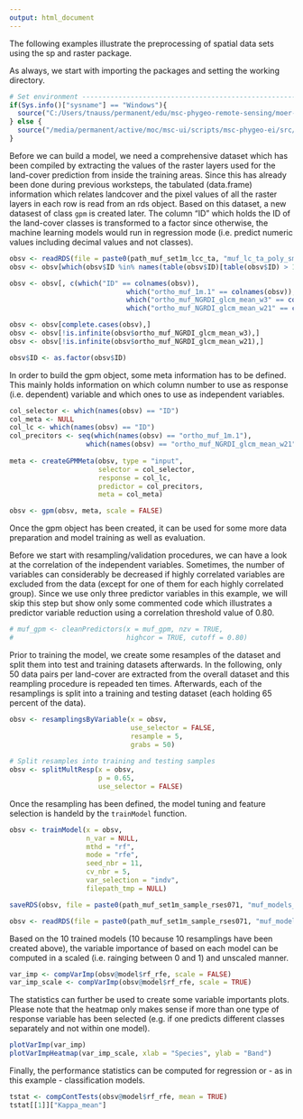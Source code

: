 ```yaml
---
output: html_document
---
```



The following examples illustrate the preprocessing of spatial data sets using
the sp and raster package.

As always, we start with importing the packages and setting the working
directory.
```r
# Set environment --------------------------------------------------------------
if(Sys.info()["sysname"] == "Windows"){
  source("C:/Users/tnauss/permanent/edu/msc-phygeo-remote-sensing/moer-msc-phygeo-remote-sensing/src/functions/set_environment.R")
} else {
  source("/media/permanent/active/moc/msc-ui/scripts/msc-phygeo-ei/src/functions/set_environment.R")
}
```

Before we can build a model, we need a comprehensive dataset which has been compiled by extracting the values of the raster layers used for the land-cover prediction from inside the training areas. Since this has already been done during previous worksteps, the tabulated (data.frame) information which relates landcover and the pixel values of all the raster layers in each row is read from an rds object. Based on this dataset, a new datasest of class ``gpm`` is created later. The column "ID" which holds the ID of the land-cover classes is transformed to a factor since otherwise, the machine learning models would run in regression mode (i.e. predict numeric values including decimal values and not classes).
```r
obsv <- readRDS(file = paste0(path_muf_set1m_lcc_ta, "muf_lc_ta_poly_smpl_cmb_cc.rds"))
obsv <- obsv[which(obsv$ID %in% names(table(obsv$ID)[table(obsv$ID) > 100])),]

obsv <- obsv[, c(which("ID" == colnames(obsv)),
                             which("ortho_muf_1m.1" == colnames(obsv)),
                             which("ortho_muf_NGRDI_glcm_mean_w3" == colnames(obsv)),
                             which("ortho_muf_NGRDI_glcm_mean_w21" == colnames(obsv)))]

obsv <- obsv[complete.cases(obsv),]
obsv <- obsv[!is.infinite(obsv$ortho_muf_NGRDI_glcm_mean_w3),]
obsv <- obsv[!is.infinite(obsv$ortho_muf_NGRDI_glcm_mean_w21),]

obsv$ID <- as.factor(obsv$ID)
```

In order to build the gpm object, some meta information has to be defined. This mainly holds information on which column number to use as response (i.e. dependent) variable and which ones to use as independent variables.
```r
col_selector <- which(names(obsv) == "ID")
col_meta <- NULL
col_lc <- which(names(obsv) == "ID")
col_precitors <- seq(which(names(obsv) == "ortho_muf_1m.1"),
                   which(names(obsv) == "ortho_muf_NGRDI_glcm_mean_w21"))
    
meta <- createGPMMeta(obsv, type = "input",
                      selector = col_selector, 
                      response = col_lc, 
                      predictor = col_precitors, 
                      meta = col_meta)

obsv <- gpm(obsv, meta, scale = FALSE)
```

Once the gpm object has been created, it can be used for some more data preparation and model training as well as evaluation. 

Before we start with resampling/validation procedures, we can have a look at the correlation of the independent variables. Sometimes, the number of variables can considerably be decreased if highly correlated variables are excluded from the data (except for one of them for each highly correlated group). Since we use only three predictor variables in this example, we will skip this step but show only some commented code which illustrates a predictor variable reduction using a correlation threshold value of 0.80.
```r
# muf_gpm <- cleanPredictors(x = muf_gpm, nzv = TRUE, 
#                            highcor = TRUE, cutoff = 0.80)
```

Prior to training the model, we create some resamples of the dataset and split them  into test and training datasets afterwards. In the following, only 50 data pairs per land-cover are extracted from the overall dataset and this reampling procedure is repeaded ten times. Afterwards, each of the resamplings is split into a training and testing dataset (each holding 65 percent of the data).

```r
obsv <- resamplingsByVariable(x = obsv,
                              use_selector = FALSE,
                              resample = 5, 
                              grabs = 50)
    
# Split resamples into training and testing samples
obsv <- splitMultResp(x = obsv, 
                      p = 0.65, 
                      use_selector = FALSE)
```

Once the resampling has been defined, the model tuning and feature selection is
handeld by the ``trainModel`` function.
```r
obsv <- trainModel(x = obsv,
                   n_var = NULL, 
                   mthd = "rf",
                   mode = "rfe",
                   seed_nbr = 11, 
                   cv_nbr = 5,
                   var_selection = "indv", 
                   filepath_tmp = NULL)
```

```r
saveRDS(obsv, file = paste0(path_muf_set1m_sample_rses071, "muf_models_rs-es-07-1.RDS"))
```

```r
obsv <- readRDS(file = paste0(path_muf_set1m_sample_rses071, "muf_models_rs-es-07-1.RDS"))
```

Based on the 10 trained models (10 because 10 resamplings have been created above), the variable importance of based on each model can be computed in a scaled (i.e. rainging between 0 and 1) and unscaled manner.
```r
var_imp <- compVarImp(obsv@model$rf_rfe, scale = FALSE)
var_imp_scale <- compVarImp(obsv@model$rf_rfe, scale = TRUE)

```

The statistics can further be used to create some variable importants plots. Please note that the heatmap only makes sense if more than one type of response variable has been selected (e.g. if one predicts different classes separately and not within one model).
```r
plotVarImp(var_imp)
plotVarImpHeatmap(var_imp_scale, xlab = "Species", ylab = "Band")
```

Finally, the performance statistics can be computed for regression or - as in this example - classification models.
```r
tstat <- compContTests(obsv@model$rf_rfe, mean = TRUE)
tstat[[1]]["Kappa_mean"]
```
